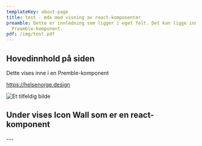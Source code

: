 ```yaml
---
templateKey: about-page
title: test - mdx med visning av react-komponenter
preamble: Dette er innledning som ligger i eget felt. Det kan ligge inne i
  Preamble-komponent.
pdf: /img/test.pdf
---
```

## Hovedinnhold på siden


<Preamble>

Dette vises inne i en Premble-komponent

</Preamble>

<https://helsenorge.design>

![Et tilfeldig bilde](/img/bilag1.jpg "Bilde - (Dokumentasjon fra behandler)")

## Under vises Icon Wall som er en react-komponent

<IconWall />

\---